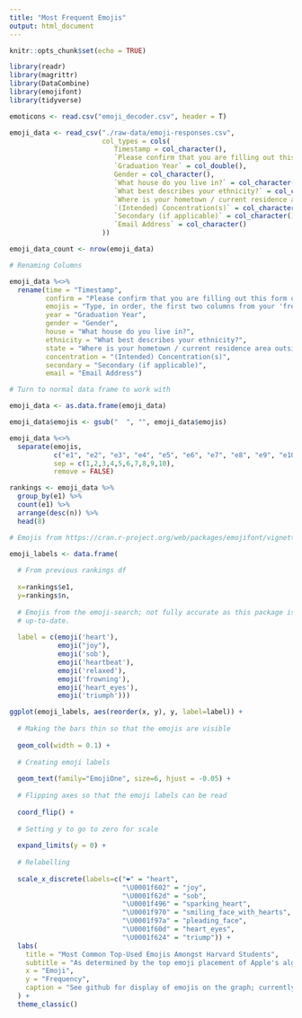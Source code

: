 ```yaml
---
title: "Most Frequent Emojis"
output: html_document
---
```


```r
knitr::opts_chunk$set(echo = TRUE)

library(readr)
library(magrittr)
library(DataCombine)
library(emojifont)
library(tidyverse)

emoticons <- read.csv("emoji_decoder.csv", header = T)
```

```r

emoji_data <- read_csv("./raw-data/emoji-responses.csv", 
                       col_types = cols(
                          Timestamp = col_character(),
                          `Please confirm that you are filling out this form on an iPhone before moving on with this study.` = col_character(),
                          `Graduation Year` = col_double(),
                          Gender = col_character(),
                          `What house do you live in?` = col_character(),
                          `What best describes your ethnicity?` = col_character(),
                          `Where is your hometown / current residence area outside of Harvard located?` = col_character(),
                          `(Intended) Concentration(s)` = col_character(),
                          `Secondary (if applicable)` = col_character(),
                          `Email Address` = col_character()
                       ))

emoji_data_count <- nrow(emoji_data)

# Renaming Columns

emoji_data %<>% 
  rename(time = "Timestamp",
         confirm = "Please confirm that you are filling out this form on an iPhone before moving on with this study.",
         emojis = "Type, in order, the first two columns from your 'frequently used' emoji section.",
         year = "Graduation Year",
         gender = "Gender",
         house = "What house do you live in?",
         ethnicity = "What best describes your ethnicity?",
         state = "Where is your hometown / current residence area outside of Harvard located?",
         concentration = "(Intended) Concentration(s)",
         secondary = "Secondary (if applicable)",
         email = "Email Address")

```

```r

# Turn to normal data frame to work with

emoji_data <- as.data.frame(emoji_data)

emoji_data$emojis <- gsub("  ", "", emoji_data$emojis)

```

```r
 
emoji_data %<>%
  separate(emojis, 
           c("e1", "e2", "e3", "e4", "e5", "e6", "e7", "e8", "e9", "e10", "other"), 
           sep = c(1,2,3,4,5,6,7,8,9,10), 
           remove = FALSE)

```

```r
rankings <- emoji_data %>%
  group_by(e1) %>%
  count(e1) %>%
  arrange(desc(n)) %>%
  head(8)
```

```r

# Emojis from https://cran.r-project.org/web/packages/emojifont/vignettes/emojifont.html

emoji_labels <- data.frame(
  
  # From previous rankings df
  
  x=rankings$e1, 
  y=rankings$n,
  
  # Emojis from the emoji-search; not fully accurate as this package is not
  # up-to-date.
  
  label = c(emoji('heart'), 
            emoji("joy"), 
            emoji('sob'),
            emoji('heartbeat'),
            emoji('relaxed'),
            emoji('frowning'),
            emoji('heart_eyes'),
            emoji('triumph')))

ggplot(emoji_labels, aes(reorder(x, y), y, label=label)) +
  
  # Making the bars thin so that the emojis are visible
  
  geom_col(width = 0.1) + 
  
  # Creating emoji labels
  
  geom_text(family="EmojiOne", size=6, hjust = -0.05) +
  
  # Flipping axes so that the emoji labels can be read
  
  coord_flip() +
  
  # Setting y to go to zero for scale
  
  expand_limits(y = 0) + 
  
  # Relabelling
  
  scale_x_discrete(labels=c("❤" = "heart", 
                            "\U0001f602" = "joy",
                            "\U0001f62d" = "sob",
                            "\U0001f496" = "sparking_heart",
                            "\U0001f970" = "smiling_face_with_hearts",
                            "\U0001f97a" = "pleading_face",
                            "\U0001f60d" = "heart_eyes",
                            "\U0001f624" = "triump")) +
  labs(
    title = "Most Common Top-Used Emojis Amongst Harvard Students",
    subtitle = "As determined by the top emoji placement of Apple's algorithm",
    x = "Emoji",
    y = "Frequency",
    caption = "See github for display of emojis on the graph; currently not supported in this format"
  ) + 
  theme_classic()
```
